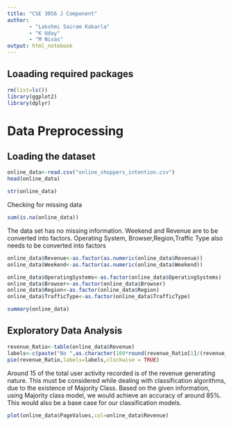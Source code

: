 ```yaml
---
title: "CSE 3056 J Component"
author: 
       - "Lakshmi Sairam Kakarla"
       - "K Uday"
       - "M Nivas"
output: html_notebook
---
```


## Loaading required packages
```r
rm(list=ls())
library(ggplot2)
library(dplyr)
```

# Data Preprocessing
## Loading the dataset
```r
online_data<-read.csv("online_shoppers_intention.csv")
head(online_data)
```

```r
str(online_data)
```

Checking for missing data
```r
sum(is.na(online_data))
```

The data set has no missing information. 
Weekend and Revenue are to be converted into factors.
Operating System, Browser,Region,Traffic Type also needs to be converted into factors
```r
online_data$Revenue<-as.factor(as.numeric(online_data$Revenue))
online_data$Weekend<-as.factor(as.numeric(online_data$Weekend))

online_data$OperatingSystems<-as.factor(online_data$OperatingSystems)
online_data$Browser<-as.factor(online_data$Browser)
online_data$Region<-as.factor(online_data$Region)
online_data$TrafficType<-as.factor(online_data$TrafficType)
```

```r
summary(online_data)
```

## Exploratory Data Analysis
```r
revenue_Ratio<-table(online_data$Revenue)
labels<-c(paste("No ",as.character(100*round(revenue_Ratio[1]/(revenue_Ratio[1]+revenue_Ratio[2]),2))),paste("Yes ",as.character(100*round(revenue_Ratio[2]/(revenue_Ratio[1]+revenue_Ratio[2]),2))))
pie(revenue_Ratio,labels=labels,clockwise = TRUE)
```
Around 15 of the total user activity recorded is of the revenue generating nature. This must be considered while dealing with classification algorithms, due to the existence of Majority Class. Based on the given information, using Majority class model, we would achieve an accuracy of around 85%. This would also be a base case for our classification models.
```r
plot(online_data$PageValues,col=online_data$Revenue)
```

